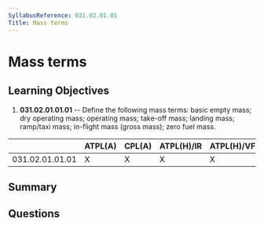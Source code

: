 ```yaml
---
SyllabusReference: 031.02.01.01
Title: Mass terms
---
```


# Mass terms

## Learning Objectives

1. **031.02.01.01.01** -- Define the following mass terms: basic empty mass; dry
   operating mass; operating mass; take-off mass; landing mass; ramp/taxi mass;
   in-flight mass (gross mass); zero fuel mass.

|                 | ATPL(A) | CPL(A) | ATPL(H)/IR | ATPL(H)/VFR | CPL(H) | IR  | CBIR(A) |
| --------------- | ------- | ------ | ---------- | ----------- | ------ | --- | ------- |
| 031.02.01.01.01 | X       | X      | X          | X           | X      |     |         |

## Summary

## Questions
